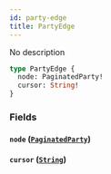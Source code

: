```yaml
---
id: party-edge
title: PartyEdge
---
```



No description

```graphql
type PartyEdge {
  node: PaginatedParty!
  cursor: String!
}
```


### Fields

#### `node` ([`PaginatedParty`](/docs/testnet/graphql/objects/paginated-party))




#### `cursor` ([`String`](/docs/testnet/graphql/scalars/string))






